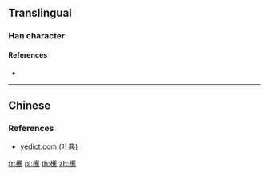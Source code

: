 {{character info/new}}
==Translingual==

===Han character===
{{Han char|rn=75|rad=木|as=16|sn=20|four=|canj=DTOF|ids=⿰木蕉}}

====References====
* {{Han ref|kx=0562.101|hdz=21316.041|uh=6AF5|ud=27381}}

----

==Chinese==
{{zh-see|樵|a}}

===References===
*[http://yedict.com/htm/6A/6AF5.htm yedict.com (叶典)]

[[fr:櫵]]
[[pl:櫵]]
[[th:櫵]]
[[zh:櫵]]
